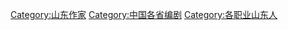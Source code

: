[[Category:山东作家|Category:山东作家]]
[[Category:中国各省编剧|Category:中国各省编剧]]
[[Category:各职业山东人|Category:各职业山东人]]